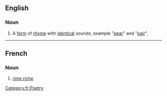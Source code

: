 ==English==

===Noun===
{{en-noun|sg=[[rime]] [[riche]]|rimes riches}}

# {{poetry}} A [[form]] of [[rhyme]] with [[identical]] sounds, example "[[pear]]" and "[[pair]]".

----
==French==

===Noun===
{{fr-noun|rimes riches}}

# [[rime riche]]
[[Category:fr:Poetry]]